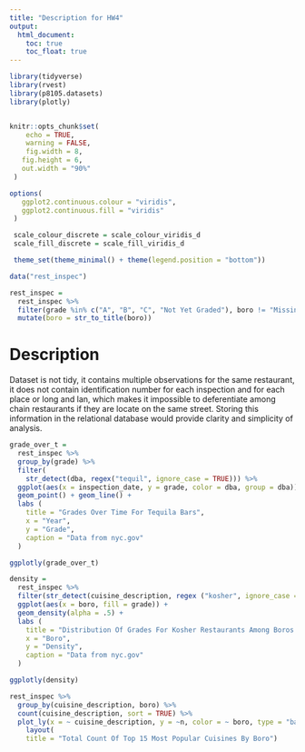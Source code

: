 ```yaml
---
title: "Description for HW4"
output: 
  html_document:
    toc: true
    toc_float: true
---
```


```r
library(tidyverse)
library(rvest)
library(p8105.datasets)
library(plotly)


knitr::opts_chunk$set(
 	echo = TRUE,
 	warning = FALSE,
 	fig.width = 8, 
   fig.height = 6,
   out.width = "90%"
 )

options(
   ggplot2.continuous.colour = "viridis",
   ggplot2.continuous.fill = "viridis"
 )

 scale_colour_discrete = scale_colour_viridis_d
 scale_fill_discrete = scale_fill_viridis_d

 theme_set(theme_minimal() + theme(legend.position = "bottom"))
```


```r
data("rest_inspec")

rest_inspec =
  rest_inspec %>%
  filter(grade %in% c("A", "B", "C", "Not Yet Graded"), boro != "Missing") %>% 
  mutate(boro = str_to_title(boro))
```

# Description

Dataset is not tidy, it contains multiple observations for the same restaurant, it does not contain identification number for each inspection and for each place or long and lan, which makes it impossible to deferentiate among chain restaurants if they are locate on the same street. Storing this information in the relational database would provide clarity and simplicity of analysis.

```r
grade_over_t = 
  rest_inspec %>% 
  group_by(grade) %>% 
  filter(
    str_detect(dba, regex("tequil", ignore_case = TRUE))) %>% 
  ggplot(aes(x = inspection_date, y = grade, color = dba, group = dba))+
  geom_point() + geom_line() +
  labs (
    title = "Grades Over Time For Tequila Bars",
    x = "Year",
    y = "Grade",
    caption = "Data from nyc.gov"
  )

ggplotly(grade_over_t)
```

``` r
density = 
  rest_inspec %>% 
  filter(str_detect(cuisine_description, regex ("kosher", ignore_case = TRUE))) %>% 
  ggplot(aes(x = boro, fill = grade)) +
  geom_density(alpha = .5) +
  labs (
    title = "Distribution Of Grades For Kosher Restaurants Among Boros ",
    x = "Boro",
    y = "Density",
    caption = "Data from nyc.gov"
  )

ggplotly(density)
```

```r
rest_inspec %>% 
  group_by(cuisine_description, boro) %>% 
  count(cuisine_description, sort = TRUE) %>% 
  plot_ly(x = ~ cuisine_description, y = ~n, color = ~ boro, type = "bar") %>% 
    layout(
    title = "Total Count Of Top 15 Most Popular Cuisines By Boro")
```


